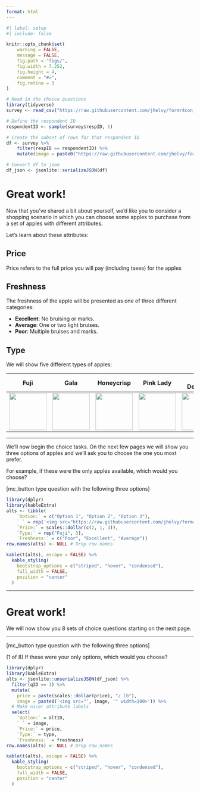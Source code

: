 ```yaml
---
format: html
---
```


```r
#| label: setup
#| include: false

knitr::opts_chunk$set(
    warning = FALSE,
    message = FALSE,
    fig.path = "figs/",
    fig.width = 7.252,
    fig.height = 4,
    comment = "#>",
    fig.retina = 3
)
```

```r
# Read in the choice questions
library(tidyverse)
survey <- read_csv("https://raw.githubusercontent.com/jhelvy/formr4conjoint/master/survey/choice_questions.csv")

# Define the respondent ID
respondentID <- sample(survey$respID, 1)

# Create the subset of rows for that respondent ID
df <- survey %>%
    filter(respID == respondentID) %>%
    mutate(image = paste0("https://raw.githubusercontent.com/jhelvy/formr4conjoint/master/survey/images/", image))

# Convert df to json
df_json <- jsonlite::serializeJSON(df)
```

# Great work! 

Now that you've shared a bit about yourself, we'd like you to consider a shopping scenario in which you can choose some apples to purchase from a set of apples with different attributes.

Let's learn about these attributes:

## Price

Price refers to the full price you will pay (including taxes) for the apples

## Freshness

The freshness of the apple will be presented as one of three different categories:

- **Excellent**: No bruising or marks. 
- **Average**: One or two light bruises. 
- **Poor**: Multiple bruises and marks.

## Type

We will show five different types of apples:

Fuji | Gala | Honeycrisp | Pink Lady | Red Delicious
-----|------|------------|-----------|--------------
<img src="https://raw.githubusercontent.com/jhelvy/formr4conjoint/master/survey/images/fuji.jpg" width=100> | <img src="https://raw.githubusercontent.com/jhelvy/formr4conjoint/master/survey/images/gala.jpg" width=100> | <img src="https://raw.githubusercontent.com/jhelvy/formr4conjoint/master/survey/images/honeycrisp.jpg" width=100> | <img src="https://raw.githubusercontent.com/jhelvy/formr4conjoint/master/survey/images/pinkLady.jpg" width=100> | <img src="https://raw.githubusercontent.com/jhelvy/formr4conjoint/master/survey/images/redDelicious.jpg" width=100>

---

We'll now begin the choice tasks. On the next few pages we will show you three options of apples and we'll ask you to choose the one you most prefer. 

For example, if these were the only apples available, which would you choose?

[mc_button type question with the following three options]

```r
library(dplyr)
library(kableExtra)
alts <- tibble(
    `Option:` = c("Option 1", "Option 2", "Option 3"), 
    ` ` = rep('<img src="https://raw.githubusercontent.com/jhelvy/formr4conjoint/master/survey/images/fuji.jpg" width=100>', 3),
    `Price:` = scales::dollar(c(2, 1, 3)), 
    `Type:` = rep("Fuji", 3), 
    `Freshness:` = c("Poor", "Excellent", "Average"))
row.names(alts) <- NULL # Drop row names

kable(t(alts), escape = FALSE) %>% 
  kable_styling(
    bootstrap_options = c("striped", "hover", "condensed"), 
    full_width = FALSE, 
    position = "center"
  )
```

---

# Great work!

We will now show you 8 sets of choice questions starting on the next page.

---

[mc_button type question with the following three options]

(1 of 8) If these were your only options, which would you choose?

```r
library(dplyr)
library(kableExtra)
alts <- jsonlite::unserializeJSON(df_json) %>%
  filter(qID == 1) %>% 
  mutate(
    price = paste(scales::dollar(price), "/ lb"),
    image = paste0('<img src="', image, '" width=100>')) %>% 
  # Make nicer attribute labels
  select(
    `Option:` = altID, 
    ` ` = image,
    `Price:` = price, 
    `Type:` = type, 
    `Freshness:` = freshness)
row.names(alts) <- NULL # Drop row names

kable(t(alts), escape = FALSE) %>% 
  kable_styling(
    bootstrap_options = c("striped", "hover", "condensed"), 
    full_width = FALSE, 
    position = "center"
  )
```

